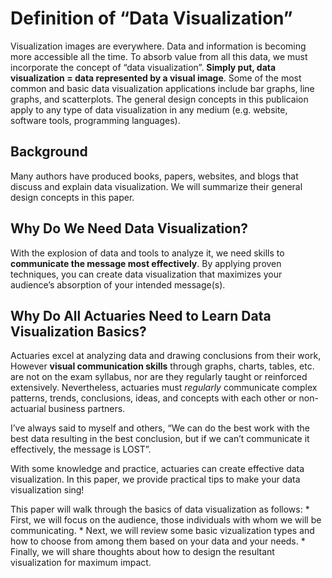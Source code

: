 # Definition of “Data Visualization”

Visualization images are everywhere. Data and information is becoming more accessible all the time. To absorb value from all this data, we must incorporate the concept of "data visualization". **Simply put, data visualization = data represented by a visual image**. Some of the most common and basic data visualization applications include bar graphs, line graphs, and scatterplots. The general design concepts in this publicaion apply to any type of data visualization in any medium (e.g. website, software tools, programming languages).

## Background

Many authors have produced books, papers, websites, and blogs that discuss and explain data visualization. We will summarize their general design concepts in this paper.

## Why Do We Need Data Visualization?

With the explosion of data and tools to analyze it, we need skills to **communicate the message most effectively**.  By applying proven techniques, you can create data visualization that maximizes your audience's absorption of your intended message(s).

## Why Do All Actuaries Need to Learn Data Visualization Basics?

Actuaries excel at analyzing data and drawing conclusions from their work, However **visual communication skills** through graphs, charts, tables, etc. are not on the exam syllabus, nor are they regularly taught or reinforced extensively. Nevertheless, actuaries must _regularly_ communicate complex patterns, trends, conclusions, ideas, and concepts with each other or non-actuarial business partners.

I've always said to myself and others, "We can do the best work with the best data resulting in the best conclusion, but if we can't communicate it effectively, the message is LOST".

With some knowledge and practice, actuaries can create effective data visualization. In this paper, we provide practical tips to make your data visualization sing!

This paper will walk through the basics of data visualization as follows:
* First, we will focus on the audience, those individuals with whom we will be communicating.
* Next, we will review some basic vizualization types and how to choose from among them based on your data and your needs.
* Finally, we will share thoughts about how to design the resultant visualization for maximum impact.
